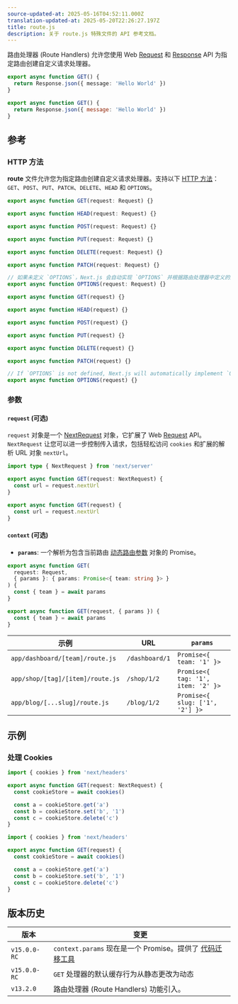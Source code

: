 ```yaml
---
source-updated-at: 2025-05-16T04:52:11.000Z
translation-updated-at: 2025-05-20T22:26:27.197Z
title: route.js
description: 关于 route.js 特殊文件的 API 参考文档。
---
```


路由处理器 (Route Handlers) 允许您使用 Web [Request](https://developer.mozilla.org/docs/Web/API/Request) 和 [Response](https://developer.mozilla.org/docs/Web/API/Response) API 为指定路由创建自定义请求处理器。

```ts filename="route.ts" switcher
export async function GET() {
  return Response.json({ message: 'Hello World' })
}
```

```js filename="route.js" switcher
export async function GET() {
  return Response.json({ message: 'Hello World' })
}
```

## 参考

### HTTP 方法

**route** 文件允许您为指定路由创建自定义请求处理器。支持以下 [HTTP 方法](https://developer.mozilla.org/docs/Web/HTTP/Methods)：`GET`、`POST`、`PUT`、`PATCH`、`DELETE`、`HEAD` 和 `OPTIONS`。

```ts filename="route.ts" switcher
export async function GET(request: Request) {}

export async function HEAD(request: Request) {}

export async function POST(request: Request) {}

export async function PUT(request: Request) {}

export async function DELETE(request: Request) {}

export async function PATCH(request: Request) {}

// 如果未定义 `OPTIONS`，Next.js 会自动实现 `OPTIONS` 并根据路由处理器中定义的其他方法设置适当的 Response `Allow` 头部
export async function OPTIONS(request: Request) {}
```

```js filename="route.js" switcher
export async function GET(request) {}

export async function HEAD(request) {}

export async function POST(request) {}

export async function PUT(request) {}

export async function DELETE(request) {}

export async function PATCH(request) {}

// If `OPTIONS` is not defined, Next.js will automatically implement `OPTIONS` and set the appropriate Response `Allow` header depending on the other methods defined in the Route Handler.
export async function OPTIONS(request) {}
```

### 参数

#### `request` (可选)

`request` 对象是一个 [NextRequest](/docs/app/api-reference/functions/next-request) 对象，它扩展了 Web [Request](https://developer.mozilla.org/docs/Web/API/Request) API。`NextRequest` 让您可以进一步控制传入请求，包括轻松访问 `cookies` 和扩展的解析 URL 对象 `nextUrl`。

```ts filename="route.ts" switcher
import type { NextRequest } from 'next/server'

export async function GET(request: NextRequest) {
  const url = request.nextUrl
}
```

```js filename="route.js" switcher
export async function GET(request) {
  const url = request.nextUrl
}
```

#### `context` (可选)

- **`params`**: 一个解析为包含当前路由 [动态路由参数](/docs/app/building-your-application/routing/dynamic-routes) 对象的 Promise。

```ts filename="app/dashboard/[team]/route.ts" switcher
export async function GET(
  request: Request,
  { params }: { params: Promise<{ team: string }> }
) {
  const { team } = await params
}
```

```js filename="app/dashboard/[team]/route.js" switcher
export async function GET(request, { params }) {
  const { team } = await params
}
```

| 示例                          | URL            | `params`                           |
| ----------------------------- | -------------- | ---------------------------------- |
| `app/dashboard/[team]/route.js`  | `/dashboard/1` | `Promise<{ team: '1' }>`           |
| `app/shop/[tag]/[item]/route.js` | `/shop/1/2`    | `Promise<{ tag: '1', item: '2' }>` |
| `app/blog/[...slug]/route.js`    | `/blog/1/2`    | `Promise<{ slug: ['1', '2'] }>`    |

## 示例

### 处理 Cookies

```ts filename="route.ts" switcher
import { cookies } from 'next/headers'

export async function GET(request: NextRequest) {
  const cookieStore = await cookies()

  const a = cookieStore.get('a')
  const b = cookieStore.set('b', '1')
  const c = cookieStore.delete('c')
}
```

```js filename="route.js" switcher
import { cookies } from 'next/headers'

export async function GET(request) {
  const cookieStore = await cookies()

  const a = cookieStore.get('a')
  const b = cookieStore.set('b', '1')
  const c = cookieStore.delete('c')
}
```

## 版本历史

| 版本          | 变更                                                                                              |
| ------------- | ------------------------------------------------------------------------------------------------- |
| `v15.0.0-RC` | `context.params` 现在是一个 Promise。提供了 [代码迁移工具](/docs/app/guides/upgrading/codemods#150) |
| `v15.0.0-RC` | `GET` 处理器的默认缓存行为从静态更改为动态                                                         |
| `v13.2.0`    | 路由处理器 (Route Handlers) 功能引入。                                                             |